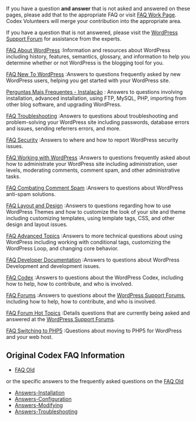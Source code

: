 {{Languages|
{{en|FAQ}}
{{ja|FAQ}}
{{ko|FAQ}}
{{th|F_A_Q}}
{{zh-cn|FAQ}}
{{zh-tw|FAQ}}
{{pt|FAQ}}
{{tr|SSS}}
}}

If you have a question '''and answer''' that is not asked and answered on these pages, please add that to the appropriate FAQ or visit [[FAQ Work Page]].  Codex Volunteers will merge your contribution into the appropriate area.

If you have a question that is not answered, please visit the [http://wordpress.org/support/ WordPress Support Forum] for assistance from the experts.

;[[FAQ About WordPress|FAQ About WordPress]] :Information and resources about WordPress including history, features, semantics, glossary, and information to help you determine whether or not WordPress is the blogging tool for you.

;[[FAQ New To WordPress|FAQ New To WordPress]] :Answers to questions frequently asked by new WordPress users, helping you get started with your WordPress site.

;[[pt:FAQ Instalação|Perguntas Mais Frequentes - Instalação]] : Answers to questions involving installation, advanced installation, using FTP, MySQL, PHP, importing from other blog software, and upgrading WordPress. 

; [[FAQ Troubleshooting|FAQ Troubleshooting]] :Answers to questions about troubleshooting and problem-solving your WordPress site including passwords, database errors and issues, sending referrers errors, and more.

; [[FAQ Security|FAQ Security]] :Answers to where and how to report WordPress security issues.

; [[FAQ Working with WordPress|FAQ Working with WordPress]] :Answers to questions frequently asked about how to administrate your WordPress site including administration, user levels, moderating comments, comment spam, and other administrative tasks.

; [[Combating_Comment_Spam/FAQ|FAQ Combating Comment Spam]] :Answers to questions about WordPress anti-spam solutions.

; [[FAQ Layout and Design|FAQ Layout and Design]] :Answers to questions regarding how to use WordPress Themes and how to customize the look of your site and theme including customizing templates, using template tags, CSS, and other design and layout issues.

; [[FAQ Advanced Topics|FAQ Advanced Topics]] :Answers to more technical questions about using WordPress including working with conditional tags, customizing the WordPress Loop, and changing core behavior.

; [[FAQ Developer Documentation|FAQ Developer Documentation]] :Answers to questions about WordPress Development and development issues.

; [[FAQ Codex|FAQ Codex]] :Answers to questions about the WordPress Codex, including how to help, how to contribute, and who is involved.

; [[FAQ Forums|FAQ Forums]] :Answers to questions about the [http://wordpress.org/support/ WordPress Support Forums], including how to help, how to contribute, and who is involved.

; [[FAQ Forum Hot Topics]] :Details questions that are currently being asked and answered at the [http://wordpress.org/support/ WordPress Support Forums]. 

; [[Switching_to_PHP5|FAQ Switching to PHP5]] :Questions about moving to PHP5 for WordPress and your web host.

==Original Codex FAQ Information==

*[[FAQ Old]]

or the specific answers to the frequently asked questions on the [[FAQ Old]]

* [[Answers-Installation]]
* [[Answers-Configuration]]
* [[Answers-Modifying]]
* [[Answers-Troubleshooting]]